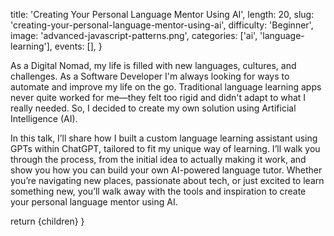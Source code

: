 
  title: 'Creating Your Personal Language Mentor Using AI',
  length: 20,
  slug: 'creating-your-personal-language-mentor-using-ai',
  difficulty: 'Beginner',
  image: 'advanced-javascript-patterns.png',
  categories: ['ai', 'language-learning'],
  events: [],
}

As a Digital Nomad, my life is filled with new languages, cultures, and challenges. As a Software Developer I'm always looking for ways to automate and improve my life on the go. Traditional language learning apps never quite worked for me—they felt too rigid and didn't adapt to what I really needed. So, I decided to create my own solution using Artificial Intelligence (AI).

In this talk, I’ll share how I built a custom language learning assistant using GPTs within ChatGPT, tailored to fit my unique way of learning. I’ll walk you through the process, from the initial idea to actually making it work, and show you how you can build your own AI-powered language tutor. Whether you’re navigating new places, passionate about tech, or just excited to learn something new, you’ll walk away with the tools and inspiration to create your personal language mentor using AI.

  return <Layout slug="creating-your-personal-language-mentor-using-ai">{children}</Layout>
}
